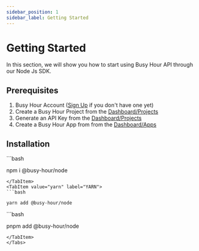 ```yaml
---
sidebar_position: 1
sidebar_label: Getting Started
---
```



# Getting Started

In this section, we will show you how to start using Busy Hour API through our Node Js SDK.

## Prerequisites

1. Busy Hour Account ([Sign Up](https://busyhour.id/auth/sign-up) if you don't have one yet)
2. Create a Busy Hour Project from the [Dashboard/Projects](https://busyhour.id/dashboard/projects)
3. Generate an API Key from the [Dashboard/Projects](https://busyhour.id/dashboard/projects)
3. Create a Busy Hour App from from the [Dashboard/Apps](https://busyhour.id/dashboard/apps)

## Installation

<Tabs>
<TabItem value="npm" label="NPM" default>
```bash

npm i @busy-hour/node

```
</TabItem>
<TabItem value="yarn" label="YARN">
```bash

yarn add @busy-hour/node

```

</TabItem>
<TabItem value="pnpm" label="PNPM">
```bash

pnpm add @busy-hour/node

```
</TabItem>
</Tabs>
